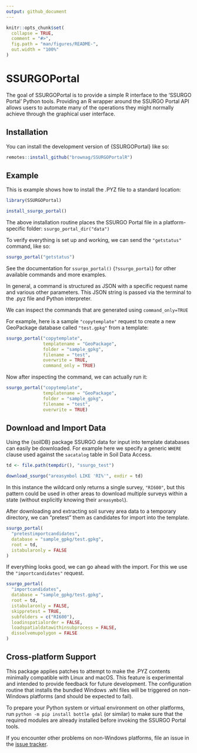 ```yaml
---
output: github_document
---
```


<!-- README.md is generated from README.Rmd. Please edit that file -->

```r
knitr::opts_chunk$set(
  collapse = TRUE,
  comment = "#>",
  fig.path = "man/figures/README-",
  out.width = "100%"
)
```

# SSURGOPortal

<!-- badges: start -->
<!-- badges: end -->

The goal of SSURGOPortal is to provide a simple R interface to the 'SSURGO Portal' Python tools. Providing an R wrapper around the SSURGO Portal API allows users to automate many of the operations they might normally achieve through the graphical user interface.

## Installation

You can install the development version of {SSURGOPortal} like so:

``` r
remotes::install_github("brownag/SSURGOPortalR")
```

## Example

This is example shows how to install the .PYZ file to a standard location:

```r
library(SSURGOPortal)
```

```r
install_ssurgo_portal()
```

The above installation routine places the SSURGO Portal file in a platform-specific folder: `ssurgo_portal_dir("data")`

To verify everything is set up and working, we can send the `"getstatus"` command, like so: 

```r
ssurgo_portal("getstatus")
```

See the documentation for `ssurgo_portal()` (`?ssurgo_portal`) for other available commands and more examples.

In general, a command is structured as JSON with a specific request name and various other parameters. This JSON string is passed via the terminal to the .pyz file and Python interpreter. 

We can inspect the commands that are generated using `command_only=TRUE`

For example, here is a sample `"copytemplate"` request to create a new GeoPackage database called `"test.gpkg"` from a template:

```r
ssurgo_portal("copytemplate", 
              templatename = "GeoPackage", 
              folder = "sample_gpkg", 
              filename = "test", 
              overwrite = TRUE, 
              command_only = TRUE)
```

Now after inspecting the command, we can actually run it:

```r
ssurgo_portal("copytemplate", 
              templatename = "GeoPackage", 
              folder = "sample_gpkg", 
              filename = "test", 
              overwrite = TRUE)
```

## Download and Import Data

Using the {soilDB} package SSURGO data for input into template databases can easily be downloaded. For example here we specify a generic `WHERE` clause used against the `sacatalog` table in Soil Data Access. 

```r
td <- file.path(tempdir(), "ssurgo_test")

download_ssurgo("areasymbol LIKE 'RI%'", exdir = td)
```

In this instance the wildcard only returns a single survey, `"RI600"`, but this pattern could be used in other areas to download multiple surveys within a state (without explicitly knowing their `areasymbol`).

After downloading and extracting soil survey area data to a temporary directory, we can "pretest" them as candidates for import into the template.

```r
ssurgo_portal(
  "pretestimportcandidates",
  database = "sample_gpkg/test.gpkg",
  root = td,
  istabularonly = FALSE
)
```

If everything looks good, we can go ahead with the import. For this we use the `"importcandidates"` request.

```r
ssurgo_portal(
  "importcandidates",
  database = "sample_gpkg/test.gpkg",
  root = td,
  istabularonly = FALSE,
  skippretest = TRUE,
  subfolders = c("RI600"),
  loadinspatialorder = FALSE,
  loadspatialdatawithinsubprocess = FALSE,
  dissolvemupolygon = FALSE
)
```

## Cross-platform Support

This package applies patches to attempt to make the .PYZ contents minimally compatible with Linux and macOS. This feature is experimental and intended to provide feedback for future development. The configuration routine that installs the bundled Windows .whl files will be triggered on non-Windows platforms (and should be expected to fail). 

To prepare your Python system or virtual environment on other platforms, run `python -m pip install bottle gdal` (or similar) to make sure that the required modules are already installed before invoking the SSURGO Portal tools.

If you encounter other problems on non-Windows platforms, file an issue in the [issue tracker](https://github.com/brownag/SSSURGOPortalR/issues).
